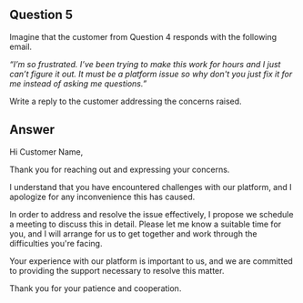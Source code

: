 ## Question 5

Imagine that the customer from Question 4 responds with the following email.

_“I’m so frustrated. I’ve been trying to make this work for hours and I just can’t figure it out. It must be a platform issue so why don't you just fix it for me instead of asking me questions.”_

Write a reply to the customer addressing the concerns raised.

## Answer

Hi Customer Name,

Thank you for reaching out and expressing your concerns.

I understand that you have encountered challenges with our platform, and I apologize for any inconvenience this has caused.

In order to address and resolve the issue effectively, I propose we schedule a meeting to discuss this in detail. Please let me know a suitable time for you, and I will arrange for us to get together and work through the difficulties you're facing.

Your experience with our platform is important to us, and we are committed to providing the support necessary to resolve this matter.

Thank you for your patience and cooperation.

